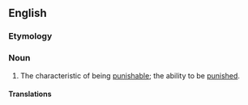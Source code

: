 ==English==

===Etymology===
{{root|en|ine-pro|*kʷey-}}
{{suffix|en|punish|ability}}

===Noun===
{{en-noun|-|+}}

# The characteristic of being [[punishable]]; the ability to be [[punish]]ed.
====Translations====
{{trans-top}}
{{trans-mid}}
{{trans-bottom}}